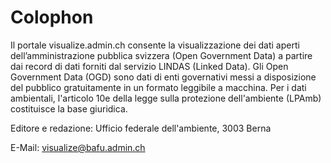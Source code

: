 
# Colophon

Il portale visualize.admin.ch consente la visualizzazione dei dati aperti dell’amministrazione pubblica svizzera (Open Government Data) a partire dai record di dati forniti dal servizio LINDAS (Linked Data). Gli Open Government Data (OGD) sono dati di enti governativi messi a disposizione del pubblico gratuitamente in un formato leggibile a macchina. Per i dati ambientali, l'articolo 10e della legge sulla protezione dell'ambiente (LPAmb) costituisce la base giuridica.

Editore e redazione: Ufficio federale dell'ambiente, 3003 Berna

E-Mail: visualize@bafu.admin.ch
